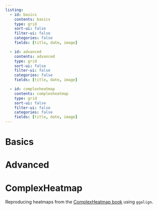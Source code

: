 ```yaml
---
listing:
  - id: basics
    contents: basics
    type: grid
    sort-ui: false
    filter-ui: false
    categories: false
    fields: [title, date, image]

  - id: advanced
    contents: advanced
    type: grid
    sort-ui: false
    filter-ui: false
    categories: false
    fields: [title, date, image]

  - id: complexheatmap
    contents: complexheatmap
    type: grid
    sort-ui: false
    filter-ui: false
    categories: false
    fields: [title, date, image]
---
```


# Basics

:::{#basics}
:::

# Advanced

:::{#advanced}
:::

# ComplexHeatmap
Reproducing heatmaps from the [ComplexHeatmap book](https://jokergoo.github.io/ComplexHeatmap-reference/book/index.html) using `ggalign`.

:::{#complexheatmap}
:::
